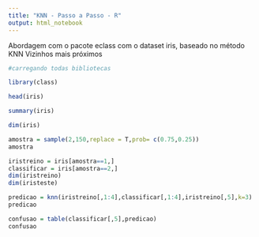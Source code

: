 ---
title: "KNN - Passo a Passo - R"
output: html_notebook
---

Abordagem com o pacote eclass com o dataset iris, baseado no método KNN
Vizinhos mais próximos

```{r}
#carregando todas bibliotecas

library(class)
```


```{r}
head(iris)

```
```{r}
summary(iris)
```


```{r}
dim(iris)
```

```{r}
amostra = sample(2,150,replace = T,prob= c(0.75,0.25))
amostra
```


```{r}
iristreino = iris[amostra==1,]
classificar = iris[amostra==2,]
dim(iristreino)
dim(iristeste)
```


```{r}
predicao = knn(iristreino[,1:4],classificar[,1:4],iristreino[,5],k=3)
predicao
```

```{r}
confusao = table(classificar[,5],predicao)
confusao
```

